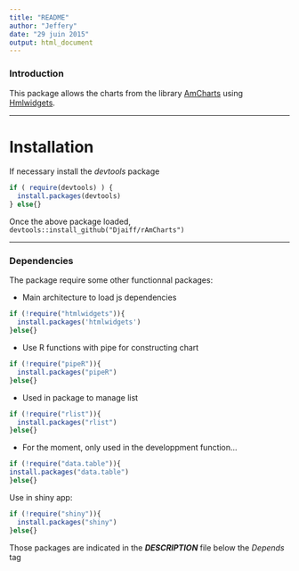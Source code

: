 ```yaml
---
title: "README"
author: "Jeffery"
date: "29 juin 2015"
output: html_document
---
```


### Introduction

This package allows the charts from the library [AmCharts][url_amcharts] using
[Hmlwidgets][url_htmlwidgets].

---

# Installation

If necessary install the *devtools* package

```r
if ( require(devtools) ) {
  install.packages(devtools)
} else{}
```

Once the above package loaded,
`devtools::install_github("Djaiff/rAmCharts")`

---

### Dependencies

The package require some other functionnal packages:

- Main architecture to load js dependencies
```r
if (!require("htmlwidgets")){
  install.packages('htmlwidgets')
}else{}
```

- Use R functions with pipe for constructing chart
```r
if (!require("pipeR")){
  install.packages("pipeR")
}else{}
```

- Used in package to manage list
```r
if (!require("rlist")){
  install.packages("rlist")
}else{}
```

- For the moment, only used in the developpment function...
```r
if (!require("data.table")){
install.packages("data.table")
}else{}
```

Use in shiny app:
```r
if (!require("shiny")){
  install.packages("shiny")  
}else{}
```

Those packages are indicated in the ***DESCRIPTION*** file below the *Depends* tag

[url_amcharts]: http://www.amcharts.com
[url_htmlwidgets]: http://www.htmlwidgets.org
